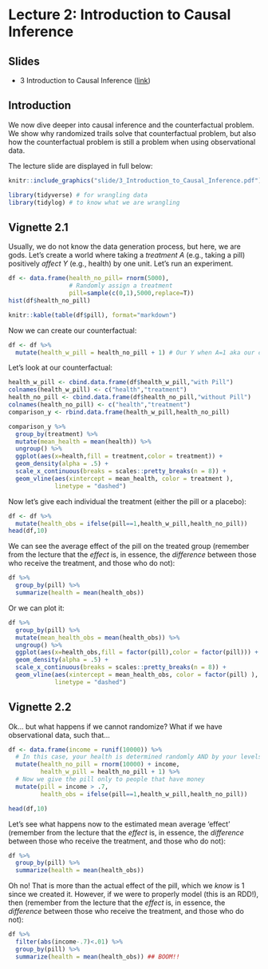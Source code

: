 # Lecture 2: Introduction to Causal Inference

## Slides{.unnumbered}

- 3 Introduction to Causal Inference ([link](https://github.com/svallejovera/regression_ci/blob/main/slide/2%20What%20is%20Causal%20Inference.pptx)) 

## Introduction

We now dive deeper into causal inference and the counterfactual problem. We show why randomized trails solve that counterfactual problem, but also how the counterfactual problem is still a problem when using observational data. 

The lecture slide are displayed in full below:

```r
knitr::include_graphics("slide/3_Introduction_to_Causal_Inference.pdf")
```


```r
library(tidyverse) # for wrangling data
library(tidylog) # to know what we are wrangling
```

## Vignette 2.1

Usually, we do not know the data generation process, but here, we are gods. Let's create a world where taking a *treatment A* (e.g., taking a pill) positively *affect Y* (e.g., health) by one unit. Let's run an experiment.

```r
df <- data.frame(health_no_pill= rnorm(5000),
                 # Randomly assign a treatment
                 pill=sample(c(0,1),5000,replace=T))
hist(df$health_no_pill)
```

```r
knitr::kable(table(df$pill), format="markdown")
```

Now we can create our counterfactual:

```r
df <- df %>%
  mutate(health_w_pill = health_no_pill + 1) # Our Y when A=1 aka our counterfactual
```

Let's look at our counterfactual:

```r
health_w_pill <- cbind.data.frame(df$health_w_pill,"with Pill")
colnames(health_w_pill) <- c("health","treatment")
health_no_pill <- cbind.data.frame(df$health_no_pill,"without Pill")
colnames(health_no_pill) <- c("health","treatment")
comparison_y <- rbind.data.frame(health_w_pill,health_no_pill)

comparison_y %>%
  group_by(treatment) %>%
  mutate(mean_health = mean(health)) %>%
  ungroup() %>%
  ggplot(aes(x=health,fill = treatment,color = treatment)) +
  geom_density(alpha = .5) +
  scale_x_continuous(breaks = scales::pretty_breaks(n = 8)) +
  geom_vline(aes(xintercept = mean_health, color = treatment ),
             linetype = "dashed")
```

Now let's give each individual the treatment (either the pill or a placebo):

```r
df <- df %>%
  mutate(health_obs = ifelse(pill==1,health_w_pill,health_no_pill))
head(df,10)
```

We can see the average effect of the pill on the treated group (remember from the lecture that the *effect* is, in essence, the *difference* between those who receive the treatment, and those who do not):

```r
df %>%
  group_by(pill) %>%
  summarize(health = mean(health_obs))
```

Or we can plot it:

```r
df %>%
  group_by(pill) %>%
  mutate(mean_health_obs = mean(health_obs)) %>%
  ungroup() %>%
  ggplot(aes(x=health_obs,fill = factor(pill),color = factor(pill))) +
  geom_density(alpha = .5) +
  scale_x_continuous(breaks = scales::pretty_breaks(n = 8)) +
  geom_vline(aes(xintercept = mean_health_obs, color = factor(pill) ),
             linetype = "dashed")

```

## Vignette 2.2

Ok... but what happens if we cannot randomize? What if we have observational data, such that...

```r
df <- data.frame(income = runif(10000)) %>%
  # In this case, your health is determined randomly AND by your levels of income
  mutate(health_no_pill = rnorm(10000) + income,
         health_w_pill = health_no_pill + 1) %>%
  # Now we give the pill only to people that have money
  mutate(pill = income > .7,
         health_obs = ifelse(pill==1,health_w_pill,health_no_pill))

head(df,10)
```

Let's see what happens now to the estimated mean average 'effect' (remember from the lecture that the *effect* is, in essence, the *difference* between those who receive the treatment, and those who do not):

```r
df %>%
  group_by(pill) %>%
  summarize(health = mean(health_obs))
```

Oh no! That is more than the actual effect of the pill, which we *know* is 1 since we created it. However, if we were to properly model (this is an RDD!), then (remember from the lecture that the *effect* is, in essence, the *difference* between those who receive the treatment, and those who do not):

```r
df %>%
  filter(abs(income-.7)<.01) %>%
  group_by(pill) %>%
  summarize(health = mean(health_obs)) ## BOOM!!
```


